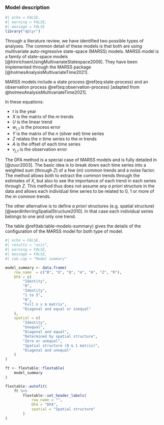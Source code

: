 ### Model description

```r
#| echo = FALSE,
#| warning = FALSE,
#| message = FALSE
library("dplyr")
```

Through a literature review, we have identified two possible types of analyses. The common detail of these models is that both are using multivariate auto-regressive state-space (MARSS) models.
MARSS model is a family of state-space models [@hinrichsenUsingMultivariateStatespace2009]. They have been implemented through the MARSS package [@holmesAnalysisMultivariateTime2021].

MARSS models include a state process \@ref(eq:state-process) and an observation process \@ref(eq:observation-process) [adapted from  @holmesAnalysisMultivariateTime2021].

\begin{align}
X_{i,t} = B_{i} \cdot X_{i,t-1} + U_{i} +w_{i,t} \qquad \mbox{ with } \left \{w_{i,t} \right \}  \sim N(0,Q_t) (\#eq:state-process)
\end{align}

\begin{align}
Y_{j,t} = A_j + \sum_{i=1}^{n} Z_{i,j} \cdot X_{i,t} + v_{j,t} \qquad \mbox{ with } \left \{ v_{j,t} \right \}  \sim N(0,R_t)(\#eq:observation-process)
\end{align}

In these equations:

- $t$ is the year
- $X$ is the matrix of the $m$ trends
- $U$ is the linear trend
- $w_{i,t}$ is the process error
- $Y$ is the matrix of the $n$ (silver eel) time series
- $Z$ relates the $n$ time series to the $m$ trends
- $A$ is the offset of each time series
- $v_{j,t}$ is the observation error

The DFA method is a special case of MARSS models and is fully detailed in [@zuur2003]. The basic idea is to break down each time series into a weighted sum (through $Z$) of a few ($m$) common trends and a noise factor.
The method allows both to extract the common trends through the estimates of $X$, but also to see the importance of each trend in each series through $Z$. 
This method thus does not assume any *a priori* structure in the data and allows each individual time series to be related to 0, 1 or more of the $m$ common trends.

The other alternative is to define *a priori* structures (e.g. spatial structure)[@wardInferringSpatialStructure2010]. In that case each individual series belongs to one and only one trend.

The table \@ref(tab:table-models-summary) gives the details of the configuration of the MARSS model for both type of model.

```r
#| echo = FALSE,
#| results = "asis",
#| warning = FALSE,
#| message = FALSE,
#| tab.cap = "Model summary"

model_summary <- data.frame(
    row_name  = c("B", "U", "Q", "m", "A", "Z", "R"),
    DFA = c(
        "Identity",
        "0",
        "Identity",
        "1 to 5",
        "0",
        "Full n x m matrix",
        "Diagonal and equal or inequal"
    ),
    spatial = c(
        "Identity",
        "Unequal",
        "Diagonal and equal",
        "Determined by spatial structure",
        "Zero or unequal",
        "Spatial structure (0 & 1 matrix)",
        "Diagonal and unequal"
    )
)

ft <- flextable::flextable(
    model_summary
)

flextable::autofit(
    ft %>%
        flextable::set_header_labels(
            row_name = "",
            DFA = "DFA",
            spatial = "Spatial structure"
        )
)
```
